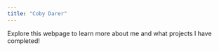 ```yaml
---
title: "Coby Darer"
---
```

Explore this webpage to learn more about me and what projects I have completed!


